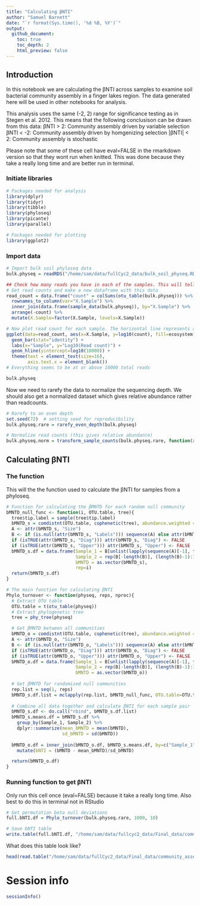 ```yaml
---
title: "Calculating βNTI"
author: "Samuel Barnett"
date: "`r format(Sys.time(), '%d %B, %Y')`"
output: 
  github_document:
    toc: true
    toc_depth: 2
    html_preview: false
---
```



## Introduction

In this notebook we are calculating the βNTI across samples to examine soil bacterial community assembly in a finger lakes region. The data generated here will be used in other notebooks for analysis.

This analysis uses the same (-2, 2) range for significance testing as in Stegen et al. 2012. This means that the following conclusison can be drawn from this data:
  βNTI > 2: Community assembly driven by variable selection
  βNTI < -2: Community assembly driven by homgenizing selection
  |βNTI| < 2: Community assembly is stochastic

Please note that some of these cell have eval=FALSE in the rmarkdown version so that they wont run when knitted. This was done because they take a really long time and are better run in terminal.

### Initiate libraries
```r
# Packages needed for analysis
library(dplyr)
library(tidyr)
library(tibble)
library(phyloseq)
library(picante)
library(parallel)

# Packages needed for plotting
library(ggplot2)

```

### Import data

```r
# Import bulk soil phyloseq data
bulk.physeq = readRDS("/home/sam/data/fullCyc2_data/bulk_soil_physeq.RDS")

## Check how many reads you have in each of the samples. This will tell you if you need to re-do anything
# Get read counts and make a new dataframe with this data
read_count = data.frame("count" = colSums(otu_table(bulk.physeq))) %>%
  rownames_to_column(var="X.Sample") %>%
  inner_join(data.frame(sample_data(bulk.physeq)), by="X.Sample") %>%
  arrange(-count) %>%
  mutate(X.Sample=factor(X.Sample, levels=X.Sample))

# Now plot read count for each sample. The horizontal line represents a 2000 read threshold
ggplot(data=read_count, aes(x=X.Sample, y=log10(count), fill=ecosystem)) +
  geom_bar(stat="identity") +
  labs(x="Sample", y="Log10(Read count)") +
  geom_hline(yintercept=log10(10000)) +
  theme(text = element_text(size=16),
        axis.text.x = element_blank())
# Everything seems to be at or above 10000 total reads

bulk.physeq
```


Now we need to rarefy the data to normalize the sequencing depth. We should also get a normalized dataset which gives relative abundance rather than readcounts.

```r
# Rarefy to an even depth
set.seed(72)  # setting seed for reproducibility
bulk.physeq.rare = rarefy_even_depth(bulk.physeq)

# Normalize read counts (this gives relative abundance)
bulk.physeq.norm = transform_sample_counts(bulk.physeq.rare, function(x) x/sum(x))

```

## Calculating βNTI

### The function
This will the the function used to calculate the βNTI for samples from a phyloseq.

```r
# Function for calculating the βMNTD for each random null community
bMNTD_null_func <- function(i, OTU.table, tree){
  tree$tip.label = sample(tree$tip.label)
  bMNTD_s = comdistnt(OTU.table, cophenetic(tree), abundance.weighted = TRUE)
  A <- attr(bMNTD_s, "Size")
  B <- if (is.null(attr(bMNTD_s, "Labels"))) sequence(A) else attr(bMNTD_s, "Labels")
  if (isTRUE(attr(bMNTD_s, "Diag"))) attr(bMNTD_s, "Diag") <- FALSE
  if (isTRUE(attr(bMNTD_s, "Upper"))) attr(bMNTD_s, "Upper") <- FALSE
  bMNTD_s.df = data.frame(Sample_1 = B[unlist(lapply(sequence(A)[-1], function(x) x:A))],
                          Sample_2 = rep(B[-length(B)], (length(B)-1):1),
                          bMNTD = as.vector(bMNTD_s),
                          rep=i)
  return(bMNTD_s.df)
}

# The main function for calculating βNTI
Phylo_turnover <- function(physeq, reps, nproc){
  # Extract OTU table
  OTU.table = t(otu_table(physeq))
  # Extract phylogenetic tree
  tree = phy_tree(physeq)

  # Get βMNTD between all communities
  bMNTD_o = comdistnt(OTU.table, cophenetic(tree), abundance.weighted = TRUE)
  A <- attr(bMNTD_o, "Size")
  B <- if (is.null(attr(bMNTD_o, "Labels"))) sequence(A) else attr(bMNTD_o, "Labels")
  if (isTRUE(attr(bMNTD_o, "Diag"))) attr(bMNTD_o, "Diag") <- FALSE
  if (isTRUE(attr(bMNTD_o, "Upper"))) attr(bMNTD_o, "Upper") <- FALSE
  bMNTD_o.df = data.frame(Sample_1 = B[unlist(lapply(sequence(A)[-1], function(x) x:A))],
                          Sample_2 = rep(B[-length(B)], (length(B)-1):1),
                          bMNTD = as.vector(bMNTD_o))
  
  # Get βMNTD for randomized null communities
  rep.list = seq(1, reps)
  bMNTD_s.df.list = mclapply(rep.list, bMNTD_null_func, OTU.table=OTU.table, tree=tree, mc.cores=nproc)
  
  # Combine all data together and calculate βNTI for each sample pair
  bMNTD_s.df <- do.call("rbind", bMNTD_s.df.list)
  bMNTD_s.means.df = bMNTD_s.df %>%
    group_by(Sample_1, Sample_2) %>%
    dplyr::summarize(mean_bMNTD = mean(bMNTD),
                     sd_bMNTD = sd(bMNTD))
  
  bMNTD_o.df = inner_join(bMNTD_o.df, bMNTD_s.means.df, by=c("Sample_1", "Sample_2")) %>%
    mutate(bNTI = (bMNTD - mean_bMNTD)/sd_bMNTD)

  return(bMNTD_o.df)
}

```


### Running function to get βNTI

Only run this cell once (eval=FALSE) because it take a really long time. Also best to do this in terminal not in RStudio

```r
# Get permutation beta null deviations
full.bNTI.df = Phylo_turnover(bulk.physeq.rare, 1000, 10)

# Save bNTI table
write.table(full.bNTI.df, "/home/sam/data/fullcyc2_data/Final_data/community_assembly/full_bNTI.txt")

```

What does this table look like?

```r
head(read.table("/home/sam/data/fullCyc2_data/Final_data/community_assembly/full_bNTI.txt"))
```


# Session info
```r
sessionInfo()
```



